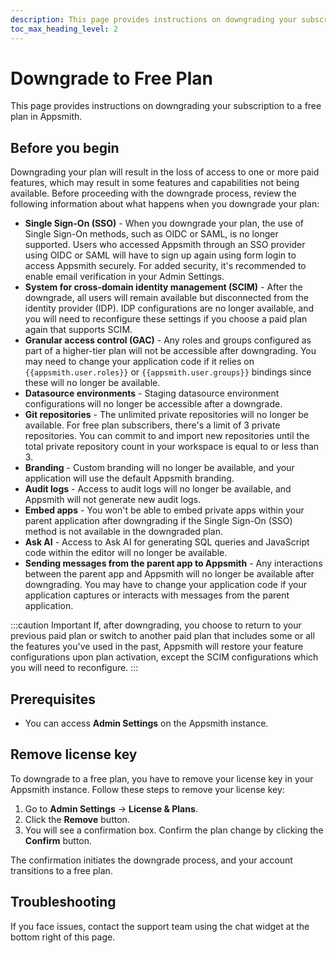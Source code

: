 ```yaml
---
description: This page provides instructions on downgrading your subscription to a free plan in Appsmith. 
toc_max_heading_level: 2
---
```


# Downgrade to Free Plan

This page provides instructions on downgrading your subscription to a free plan in Appsmith.

## Before you begin

Downgrading your plan will result in the loss of access to one or more paid features, which may result in some features and capabilities not being available. Before proceeding with the downgrade process, review the following information about what happens when you downgrade your plan:

* **Single Sign-On (SSO)** - When you downgrade your plan, the use of Single Sign-On methods, such as OIDC or SAML, is no longer supported. Users who accessed Appsmith through an SSO provider using OIDC or SAML will have to sign up again using form login to access Appsmith securely. For added security, it's recommended to enable email verification in your Admin Settings.
* **System for cross-domain identity management (SCIM)** - After the downgrade, all users will remain available but disconnected from the identity provider (IDP). IDP configurations are no longer available, and you will need to reconfigure these settings if you choose a paid plan again that supports SCIM.
* **Granular access control (GAC)** - Any roles and groups configured as part of a higher-tier plan will not be accessible after downgrading. You may need to change your application code if it relies on `{{appsmith.user.roles}}` or `{{appsmith.user.groups}}` bindings since these will no longer be available.
* **Datasource environments** - Staging datasource environment configurations will no longer be accessible after a downgrade.
* **Git repositories** - The unlimited private repositories will no longer be available. For free plan subscribers, there's a limit of 3 private repositories. You can commit to and import new repositories until the total private repository count in your workspace is equal to or less than 3.
* **Branding** - Custom branding will no longer be available, and your application will use the default Appsmith branding.
* **Audit logs** - Access to audit logs will no longer be available, and Appsmith will not generate new audit logs.
* **Embed apps** - You won't be able to embed private apps within your parent application after downgrading if the Single Sign-On (SSO) method is not available in the downgraded plan.
* **Ask AI** - Access to Ask AI for generating SQL queries and JavaScript code within the editor will no longer be available.
* **Sending messages from the parent app to Appsmith** - Any interactions between the parent app and Appsmith will no longer be available after downgrading. You may have to change your application code if your application captures or interacts with messages from the parent application.

:::caution Important
If, after downgrading, you choose to return to your previous paid plan or switch to another paid plan that includes some or all the features you've used in the past, Appsmith will restore your feature configurations upon plan activation, except the SCIM configurations which you will need to reconfigure.
:::

## Prerequisites

* You can access **Admin Settings** on the Appsmith instance.

## Remove license key

To downgrade to a free plan, you have to remove your license key in your Appsmith instance. Follow these steps to remove your license key:

1. Go to **Admin Settings** → **License & Plans**.
2. Click the **Remove** button.
3. You will see a confirmation box. Confirm the plan change by clicking the **Confirm** button.

The confirmation initiates the downgrade process, and your account transitions to a free plan.

## Troubleshooting

If you face issues, contact the support team using the chat widget at the bottom right of this page.

